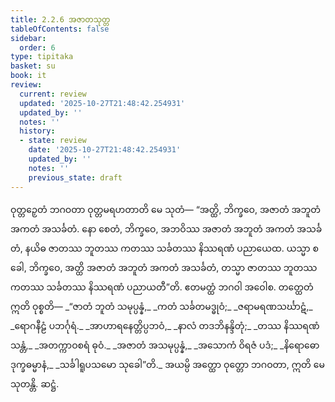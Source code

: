 ```yaml
---
title: 2.2.6 အဇာတသုတ္တ
tableOfContents: false
sidebar:
  order: 6
type: tipitaka
basket: su
book: it
review:
  current: review
  updated: '2025-10-27T21:48:42.254931'
  updated_by: ''
  notes: ''
  history:
  - state: review
    date: '2025-10-27T21:48:42.254931'
    updated_by: ''
    notes: ''
    previous_state: draft
---
```



<ReviewStatus review={frontmatter.review} showDetails={true} />

<HypothesisAnnotation frontmatter={frontmatter} />

<DynamicBreadcrumb />

<Division number="43" book="it" e="ch" v="18" p="220">

<Paragraph number="272" book="it">
ဝုတ္တဉှေတံ ဘဂဝတာ ဝုတ္တမရဟတာတိ မေ သုတံ—
</Paragraph>

<Paragraph number="273" book="it">
“အတ္ထိ, ဘိက္ခဝေ, အဇာတံ အဘူတံ အကတံ အသင်္ခတံ. နော စေတံ, ဘိက္ခဝေ, အဘဝိဿ အဇာတံ အဘူတံ အကတံ အသင်္ခတံ, နယိဓ ဇာတဿ ဘူတဿ ကတဿ သင်္ခတဿ နိဿရဏံ ပညာယေထ. ယသ္မာ စ ခေါ, ဘိက္ခဝေ, အတ္ထိ အဇာတံ အဘူတံ အကတံ အသင်္ခတံ, တသ္မာ ဇာတဿ ဘူတဿ ကတဿ သင်္ခတဿ နိဿရဏံ ပညာယတီ”တိ. ဧတမတ္ထံ ဘဂဝါ အဝေါစ. တတ္ထေတံ ဣတိ ဝုစ္စတိ—
</Paragraph>

<Paragraph number="274" type="verses" book="it">
_“ဇာတံ ဘူတံ သမုပ္ပန္နံ,_  
_ကတံ သင်္ခတမဒ္ဓုဝံ;_  
_ဇရာမရဏသင်္ဃာဋံ,_  
_ရောဂနီဠံ ပဘင်္ဂုရံ._  

</Paragraph>

<Paragraph number="275" type="verses" book="it">
_အာဟာရနေတ္တိပ္ပဘဝံ,_  
_နာလံ တဒဘိနန္ဒိတုံ;_  
_တဿ နိဿရဏံ သန္တံ,_  
_အတက္ကာဝစရံ ဓုဝံ._  

</Paragraph>

<Paragraph number="276" type="verses" book="it">
_အဇာတံ အသမုပ္ပန္နံ,_  
_အသောကံ ဝိရဇံ ပဒံ;_  
_နိရောဓော ဒုက္ခဓမ္မာနံ,_  
_သင်္ခါရူပသမော သုခေါ”တိ._  

</Paragraph>

<Paragraph number="277" book="it">
အယမ္ပိ အတ္ထော ဝုတ္တော ဘဂဝတာ, ဣတိ မေ သုတန္တိ.

</Paragraph>
</Division>

<Paragraph number="278" type="center" book="it">
ဆဋ္ဌံ.
</Paragraph>